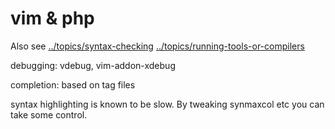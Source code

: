 = vim & php =

Also see 
[[../topics/syntax-checking]]
[[../topics/running-tools-or-compilers]]

debugging: vdebug, vim-addon-xdebug

completion: based on tag files

syntax highlighting is known to be slow. By tweaking synmaxcol etc you can take
some control.
